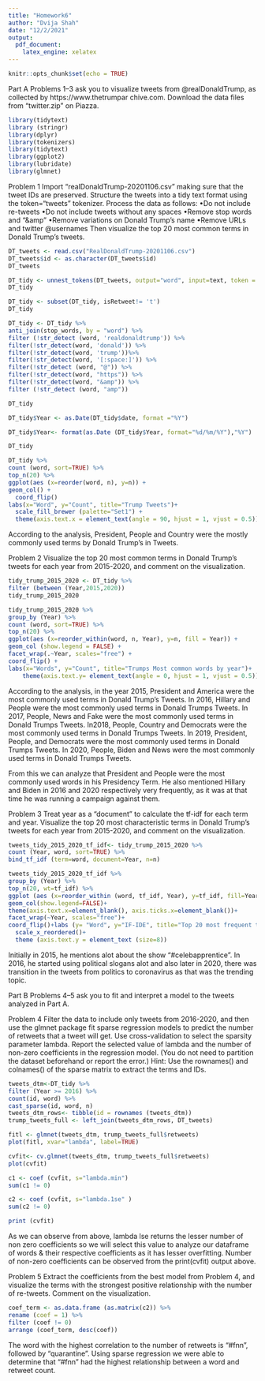 ---
title: "Homework6"
author: "Dvija Shah"
date: "12/2/2021"
output: 
  pdf_document: 
    latex_engine: xelatex
---

```{r setup, include=FALSE}
knitr::opts_chunk$set(echo = TRUE)
```

Part A
Problems 1–3 ask you to visualize tweets from @realDonaldTrump, as collected by https://www.thetrumpar
chive.com. Download the data files from “twitter.zip” on Piazza.

```{r}
library(tidytext)
library (stringr)
library(dplyr)
library(tokenizers)
library(tidytext)
library(ggplot2)
library(lubridate)
library(glmnet)
```
Problem 1
Import “realDonaldTrump-20201106.csv” making sure that the tweet IDs are preserved. Structure the tweets
into a tidy text format using the token="tweets" tokenizer. Process the data as follows:
•Do not include re-tweets
•Do not include tweets without any spaces
•Remove stop words and “&amp”
•Remove variations on Donald Trump’s name
•Remove URLs and twitter @usernames
Then visualize the top 20 most common terms in Donald Trump’s tweets.

```{r}
DT_tweets <- read.csv("RealDonaldTrump-20201106.csv")
DT_tweets$id <- as.character(DT_tweets$id)
DT_tweets
```
```{r}
DT_tidy <- unnest_tokens(DT_tweets, output="word", input=text, token = "tweets", strip_url =TRUE)
DT_tidy
```
```{r}
DT_tidy <- subset(DT_tidy, isRetweet!= 't') 
DT_tidy
```

```{r}
DT_tidy <- DT_tidy %>%
anti_join(stop_words, by = "word") %>%
filter (!str_detect (word, 'realdonaldtrump')) %>%
filter(!str_detect(word, 'donald')) %>%
filter(!str_detect(word, 'trump'))%>%
filter(!str_detect(word, '[:space:]')) %>%
filter(!str_detect (word, "@")) %>%
filter(!str_detect(word, "https")) %>%
filter(!str_detect(word, "&amp")) %>%
filter (!str_detect (word, "amp"))

DT_tidy
```
```{r}
DT_tidy$Year <- as.Date(DT_tidy$date, format ="%Y")
```


```{r}
DT_tidy$Year<- format(as.Date (DT_tidy$Year, format="%d/%m/%Y"),"%Y")
```

```{r}
DT_tidy
```

```{r}
DT_tidy %>%
count (word, sort=TRUE) %>%
top_n(20) %>%
ggplot(aes (x=reorder(word, n), y=n)) +
geom_col() +
  coord_flip()
labs(x="Word", y="Count", title="Trump Tweets")+
  scale_fill_brewer (palette="Set1") +
  theme(axis.text.x = element_text(angle = 90, hjust = 1, vjust = 0.5))
```
According to the analysis, President, People and Country were the mostly commonly used terms by Donald Trump's in Tweets.




Problem 2
Visualize the top 20 most common terms in Donald Trump’s tweets for each year from 2015-2020, and
comment on the visualization.

```{r}
tidy_trump_2015_2020 <- DT_tidy %>%
filter (between (Year,2015,2020))
tidy_trump_2015_2020
```

```{r fig.width=13, fig.height=8}
tidy_trump_2015_2020 %>%
group_by (Year) %>%
count (word, sort=TRUE) %>%
top_n(20) %>%
ggplot(aes (x=reorder_within(word, n, Year), y=n, fill = Year)) +
geom_col (show.legend = FALSE) +
facet_wrap(.~Year, scales="free") +
coord_flip() +
labs(x="Words", y="Count", title="Trumps Most common words by year")+
    theme(axis.text.y= element_text(angle = 0, hjust = 1, vjust = 0.5))
```
According to the analysis, in the year 2015, President and America were the most commonly used terms in Donald Trump's Tweets.
In 2016, Hillary and People were the most commonly used terms in Donald Trumps Tweets.
In 2017, People, News and Fake were the most commonly used terms in Donald Trumps Tweets.
In2018, People, Country and Democrats were the most commonly used terms in Donald Trumps Tweets.
In 2019, President, People, and Democrats were the most commonly used terms in Donald Trumps Tweets.
In 2020, People, Biden and News were the most commonly used terms in Donald Trumps Tweets.

From this we can analyze that President and People were the most commonly used words in his Presidency Term.
He also mentioned Hillary and Biden in 2016 and 2020 respectively very frequently, as it was at that time
he was running a campaign against them.





Problem 3
Treat year as a “document” to calculate the tf-idf for each term and year. Visualize the top 20 most
characteristic terms in Donald Trump’s tweets for each year from 2015-2020, and comment on the visualization.
```{r}
tweets_tidy_2015_2020_tf_idf<- tidy_trump_2015_2020 %>%
count (Year, word, sort=TRUE) %>%
bind_tf_idf (term=word, document=Year, n=n)

```
```{r fig.width=13, fig.height=8}
tweets_tidy_2015_2020_tf_idf %>%
group_by (Year) %>%
top_n(20, wt=tf_idf) %>%
ggplot (aes (x=reorder_within (word, tf_idf, Year), y=tf_idf, fill=Year)) +
geom_col(show.legend=FALSE)+
theme(axis.text.x=element_blank(), axis.ticks.x=element_blank())+
facet_wrap(~Year, scales="free")+
coord_flip()+labs (y= "Word", y="IF-IDE", title="Top 20 most frequent tweets")+
  scale_x_reordered()+
  theme (axis.text.y = element_text (size=8))
```
Initially in 2015, he mentions alot about the show “#celebapprentice”. In 2016, he started using political
slogans alot and also later in 2020, there was transition in the tweets from politics to coronavirus as that
was the trending topic.



Part B
Problems 4–5 ask you to fit and interpret a model to the tweets analyzed in Part A.

Problem 4
Filter the data to include only tweets from 2016-2020, and then use the glmnet package fit sparse regression
models to predict the number of retweets that a tweet will get. Use cross-validation to select the sparsity
parameter lambda. Report the selected value of lambda and the number of non-zero coefficients in the
regression model. (You do not need to partition the dataset beforehand or report the error.)
Hint: Use the rownames() and colnames() of the sparse matrix to extract the terms and IDs.

```{r}
tweets_dtm<-DT_tidy %>%
filter (Year >= 2016) %>%
count(id, word) %>%
cast_sparse(id, word, n)
tweets_dtm_rows<- tibble(id = rownames (tweets_dtm))
trump_tweets_full <- left_join(tweets_dtm_rows, DT_tweets)
```
```{r}
fitl <- glmnet(tweets_dtm, trump_tweets_full$retweets)
plot(fitl, xvar="lambda", label=TRUE)
```
```{r}
cvfit<- cv.glmnet(tweets_dtm, trump_tweets_full$retweets)
plot(cvfit)
```
```{r}
c1 <- coef (cvfit, s="lambda.min")
sum(c1 != 0)
```
```{r}
c2 <- coef (cvfit, s="lambda.1se" )
sum(c2 != 0)
```
```{r}
print (cvfit)
```
As we can observe from above, lambda lse returns the lesser number of non zero coefficients so we will
select this value to analyze our dataframe of words & their respective coefficients as it has lesser overfitting.
Number of non-zero coefficients can be observed from the print(cvfit) output above.




Problem 5
Extract the coefficients from the best model from Problem 4, and visualize the terms with the strongest
positive relationship with the number of re-tweets. Comment on the visualization.


```{r}
coef_term <- as.data.frame (as.matrix(c2)) %>%
rename (coef = 1) %>%
filter (coef != 0)
arrange (coef_term, desc(coef))
```
The word with the highest correlation to the number of retweets is “#fnn”, followed by “quarantine”. Using
sparse regression we were able to determine that “#fnn” had the highest relationship between a word and
retweet count.


















